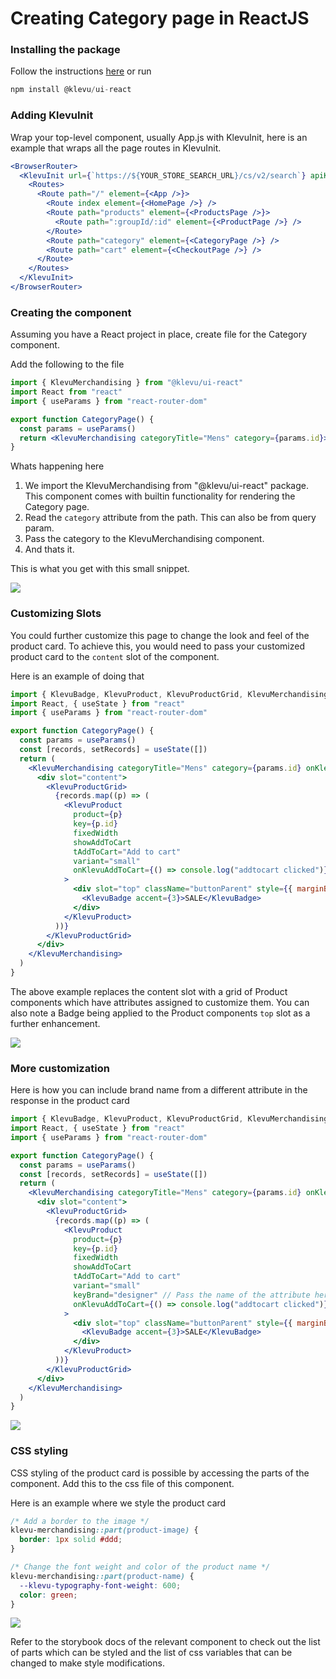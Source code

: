 
<Meta title="Examples/ReactJS/Category page" />

# Creating Category page in ReactJS

### Installing the package

Follow the instructions [here](?path=/docs/guides-installation--docs#klevuui-react) or run

```jsx
npm install @klevu/ui-react
```

### Adding KlevuInit

Wrap your top-level component, usually App.js with KlevuInit, here is an example that wraps all the page routes in KlevuInit.

```jsx
<BrowserRouter>
  <KlevuInit url={`https://${YOUR_STORE_SEARCH_URL}/cs/v2/search`} apiKey={YOUR_STORE_API_KEY}>
    <Routes>
      <Route path="/" element={<App />}>
        <Route index element={<HomePage />} />
        <Route path="products" element={<ProductsPage />}>
          <Route path=":groupId/:id" element={<ProductPage />} />
        </Route>
        <Route path="category" element={<CategoryPage />} />
        <Route path="cart" element={<CheckoutPage />} />
      </Route>
    </Routes>
  </KlevuInit>
</BrowserRouter>
```

### Creating the component

Assuming you have a React project in place, create file for the Category component.

Add the following to the file

```jsx
import { KlevuMerchandising } from "@klevu/ui-react"
import React from "react"
import { useParams } from "react-router-dom"

export function CategoryPage() {
  const params = useParams()
  return <KlevuMerchandising categoryTitle="Mens" category={params.id}></KlevuMerchandising>
}
```

Whats happening here

1. We import the KlevuMerchandising from "@klevu/ui-react" package. This component comes with builtin functionality for rendering the Category page.
2. Read the `category` attribute from the path. This can also be from query param.
3. Pass the category to the KlevuMerchandising component.
4. And thats it.

This is what you get with this small snippet.

<img src="/basic-category-page.png" />

### Customizing Slots

You could further customize this page to change the look and feel of the product card. To achieve this, you would need to pass your customized product card to the `content` slot of the component.

Here is an example of doing that

```jsx
import { KlevuBadge, KlevuProduct, KlevuProductGrid, KlevuMerchandising } from "@klevu/ui-react"
import React, { useState } from "react"
import { useParams } from "react-router-dom"

export function CategoryPage() {
  const params = useParams()
  const [records, setRecords] = useState([])
  return (
    <KlevuMerchandising categoryTitle="Mens" category={params.id} onKlevuData={(e) => setRecords(e.detail.records)}>
      <div slot="content">
        <KlevuProductGrid>
          {records.map((p) => (
            <KlevuProduct
              product={p}
              key={p.id}
              fixedWidth
              showAddToCart
              tAddToCart="Add to cart"
              variant="small"
              onKlevuAddToCart={() => console.log("addtocart clicked")}
            >
              <div slot="top" className="buttonParent" style={{ marginBottom: "10px", textAlign: "right" }}>
                <KlevuBadge accent={3}>SALE</KlevuBadge>
              </div>
            </KlevuProduct>
          ))}
        </KlevuProductGrid>
      </div>
    </KlevuMerchandising>
  )
}
```

The above example replaces the content slot with a grid of Product components which have attributes assigned to customize them.
You can also note a Badge being applied to the Product components `top` slot as a further enhancement.

<img src="/slot-customized-category-page.png" />

### More customization

Here is how you can include brand name from a different attribute in the response in the product card

```jsx
import { KlevuBadge, KlevuProduct, KlevuProductGrid, KlevuMerchandising } from "@klevu/ui-react"
import React, { useState } from "react"
import { useParams } from "react-router-dom"

export function CategoryPage() {
  const params = useParams()
  const [records, setRecords] = useState([])
  return (
    <KlevuMerchandising categoryTitle="Mens" category={params.id} onKlevuData={(e) => setRecords(e.detail.records)}>
      <div slot="content">
        <KlevuProductGrid>
          {records.map((p) => (
            <KlevuProduct
              product={p}
              key={p.id}
              fixedWidth
              showAddToCart
              tAddToCart="Add to cart"
              variant="small"
              keyBrand="designer" // Pass the name of the attribute here.
              onKlevuAddToCart={() => console.log("addtocart clicked")}
            >
              <div slot="top" className="buttonParent" style={{ marginBottom: "10px", textAlign: "right" }}>
                <KlevuBadge accent={3}>SALE</KlevuBadge>
              </div>
            </KlevuProduct>
          ))}
        </KlevuProductGrid>
      </div>
    </KlevuMerchandising>
  )
}
```

<img src="/custom-brand-attribute-category-page.png" />

### CSS styling

CSS styling of the product card is possible by accessing the parts of the component. Add this to the css file of this component.

Here is an example where we style the product card

```css
/* Add a border to the image */
klevu-merchandising::part(product-image) {
  border: 1px solid #ddd;
}

/* Change the font weight and color of the product name */
klevu-merchandising::part(product-name) {
  --klevu-typography-font-weight: 600;
  color: green;
}
```

<img src="/css-styled-category-page.png" />

Refer to the storybook docs of the relevant component to check out the list of parts which can be styled and the list of css variables that can be changed to make style modifications.
